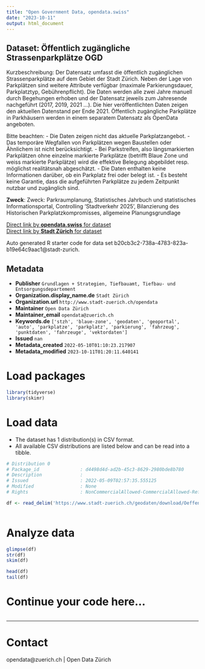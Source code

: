 ```yaml
---
title: "Open Government Data, opendata.swiss"
date: "2023-10-11"
output: html_document
---
```


## Dataset: Öffentlich zugängliche Strassenparkplätze OGD

Kurzbeschreibung: 
Der Datensatz umfasst die öffentlich zugänglichen Strassenparkplätze auf dem Gebiet der Stadt Zürich. Neben der Lage von Parkplätzen sind weitere Attribute verfügbar (maximale Parkierungsdauer, Parkplatztyp, Gebührenpflicht). Die Daten werden alle zwei Jahre manuell durch Begehungen erhoben und der Datensatz jeweils zum Jahresende nachgeführt (2017, 2019, 2021 ...). Die hier veröffentlichten Daten zeigen den aktuellen Datenstand per Ende 2021. Öffentlich zugängliche Parkplätze in Parkhäusern werden in einem separatem Datensatz als OpenData angeboten.

Bitte beachten: 
- Die Daten zeigen nicht das aktuelle Parkplatzangebot.
- Das temporäre Wegfallen von Parkplätzen wegen Baustellen oder Ähnlichem ist nicht berücksichtigt. 
- Bei Parkstreifen, also längsmarkierten Parkplätzen ohne einzelne markierte Parkplätze (betrifft Blaue Zone und weiss markierte Parkplätze) wird die effektive Belegung abgebildet resp. möglichst realitätsnah abgeschätzt. 
- Die Daten enthalten keine Informationen darüber, ob ein Parkplatz frei oder belegt ist. 
- Es besteht keine Garantie, dass die aufgeführten Parkplätze zu jedem Zeitpunkt nutzbar und zugänglich sind. 

**Zweck**: Zweck: Parkraumplanung, Statistisches Jahrbuch und statistisches Informationsportal, Controlling 'Stadtverkehr 2025', Bilanzierung des Historischen Parkplatzkompromisses, allgemeine Planungsgrundlage 

[Direct link by **opendata.swiss** for dataset](https://opendata.swiss/de/dataset/offentlich-zugangliche-strassenparkplatze-ogd)<br>
[Direct link by **Stadt Zürich** for dataset](https://data.stadt-zuerich.ch/dataset/geo_oeffentlich_zugaengliche_strassenparkplaetze_ogd)

Auto generated R starter code for data set b20cb3c2-738a-4783-823a-b19e64c9aac1@stadt-zurich.

## Metadata

- **Publisher** `Grundlagen + Strategien, Tiefbauamt, Tiefbau- und Entsorgungsdepartement`
- **Organization.display_name.de** `Stadt Zürich`
- **Organization.url** `http://www.stadt-zuerich.ch/opendata`
- **Maintainer** `Open Data Zürich`
- **Maintainer_email** `opendata@zuerich.ch`
- **Keywords.de** `['stzh', 'blaue-zone', 'geodaten', 'geoportal', 'auto', 'parkplatze', 'parkplatz', 'parkierung', 'fahrzeug', 'punktdaten', 'fahrzeuge', 'vektordaten']`
- **Issued** `nan`
- **Metadata_created** `2022-05-10T01:10:23.217907`
- **Metadata_modified** `2023-10-11T01:20:11.640141`


# Load packages

```r

library(tidyverse)
library(skimr)

```

# Load data

-   The dataset has 1 distribution(s) in CSV format.
-   All available CSV distributions are listed below and can be read into a tibble.

```r

# Distribution 0
# Package_id               : d4498d4d-ad2b-45c3-8629-2980bde8b780
# Description              : 
# Issued                   : 2022-05-09T02:57:35.555125
# Modified                 : None
# Rights                   : NonCommercialAllowed-CommercialAllowed-ReferenceNotRequired

df <- read_delim('https://www.stadt-zuerich.ch/geodaten/download/Oeffentlich_zugaengliche_Strassenparkplaetze_OGD?format=10008')



```

# Analyze data

```r

glimpse(df)
str(df)
skim(df)

head(df)
tail(df)

```

# Continue your code here...

```r

```

------------------------------------------------------------------------

# Contact

opendata@zuerich.ch | Open Data Zürich
